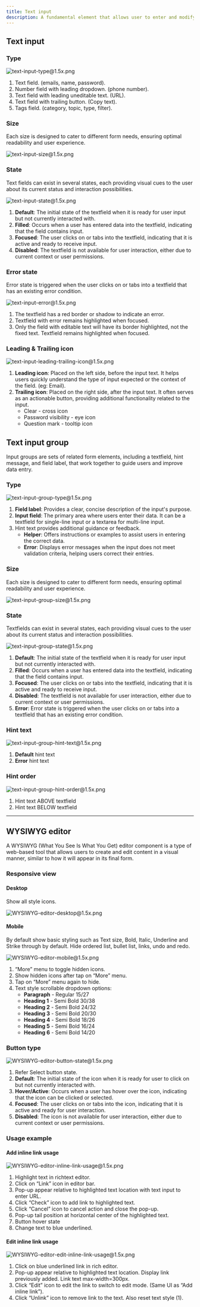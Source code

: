 ```yaml
---
title: Text input
description: A fundamental element that allows user to enter and modify data
---
```


## Text input

### Type

![text-input-type@1.5x.png](/design/text-input-type1.5x.png)

1. Text field. (emails, name, password).
2. Number field with leading dropdown. (phone number).
3. Text field with leading uneditable text. (URL).
4. Text field with trailing button. (Copy text).
5. Tags field. (category, topic, type, filter).

### Size

Each size is designed to cater to different form needs, ensuring optimal readability and user experience.

![text-input-size@1.5x.png](/design/text-input-size1.5x.png)

### State

Text fields can exist in several states, each providing visual cues to the user about its current status and interaction possibilities.

![text-input-state@1.5x.png](/design/text-input-state1.5x.png)

1. **Default**: The initial state of the textfield when it is ready for user input but not currently interacted with.
2. **Filled**: Occurs when a user has entered data into the textfield, indicating that the field contains input.
3. **Focused**: The user clicks on or tabs into the textfield, indicating that it is active and ready to receive input.
4. **Disabled**: The textfield is not available for user interaction, either due to current context or user permissions.

### Error state

Error state is triggered when the user clicks on or tabs into a textfield that has an existing error condition.

![text-input-error@1.5x.png](/design/text-input-error1.5x.png)

1. The textfield has a red border or shadow to indicate an error.
2. Textfield with error remains highlighted when focused.
3. Only the field with editable text will have its border highlighted, not the fixed text. Textfield remains highlighted when focused.

### Leading & Trailing icon

![text-input-leading-trailing-icon@1.5x.png](/design/text-input-leading-trailing-icon1.5x.png)

1. **Leading icon**: Placed on the left side, before the input text. It helps users quickly understand the type of input expected or the context of the field. (eg: Email).
2. **Trailing icon**: Placed on the right side, after the input text. It often serves as an actionable button, providing additional functionality related to the input.
   - Clear - cross icon
   - Password visibility - eye icon
   - Question mark - tooltip icon

## Text input group

Input groups are sets of related form elements, including a textfield, hint message, and field label, that work together to guide users and improve data entry.

### Type

![text-input-group-type@1.5x.png](/design/text-input-group-type1.5x.png)

1. **Field label**: Provides a clear, concise description of the input's purpose.
2. **Input field**: The primary area where users enter their data. It can be a textfield for single-line input or a textarea for multi-line input.
3. Hint text provides additional guidance or feedback.
   - **Helper**: Offers instructions or examples to assist users in entering the correct data.
   - **Error**: Displays error messages when the input does not meet validation criteria, helping users correct their entries.

### Size

Each size is designed to cater to different form needs, ensuring optimal readability and user experience.

![text-input-group-size@1.5x.png](/design/text-input-group-size1.5x.png)

### State

Textfields can exist in several states, each providing visual cues to the user about its current status and interaction possibilities.

![text-input-group-state@1.5x.png](/design/text-input-group-state1.5x.png)

1. **Default**: The initial state of the textfield when it is ready for user input but not currently interacted with.
2. **Filled**: Occurs when a user has entered data into the textfield, indicating that the field contains input.
3. **Focused**: The user clicks on or tabs into the textfield, indicating that it is active and ready to receive input.
4. **Disabled**: The textfield is not available for user interaction, either due to current context or user permissions.
5. **Error**: Error state is triggered when the user clicks on or tabs into a textfield that has an existing error condition.

### Hint text

![text-input-group-hint-text@1.5x.png](/design/text-input-group-hint-text1.5x.png)

1. **Default** hint text
2. **Error** hint text

### Hint order

![text-input-group-hint-order@1.5x.png](/design/text-input-group-hint-order1.5x.png)

1. Hint text ABOVE textfield
2. Hint text BELOW textfield

---

## WYSIWYG editor

A WYSIWYG (What You See Is What You Get) editor component is a type of web-based tool that allows users to create and edit content in a visual manner, similar to how it will appear in its final form.

### Responsive view

#### Desktop

Show all style icons.

![WYSIWYG-editor-desktop@1.5x.png](/design/WYSIWYG-editor-desktop1.5x.png)

#### Mobile

By default show basic styling such as Text size, Bold, Italic, Underline and Strike through by default. Hide ordered list, bullet list, links, undo and redo.

![WYSIWYG-editor-mobile@1.5x.png](/design/WYSIWYG-editor-mobile1.5x.png)

1. “More” menu to toggle hidden icons.
2. Show hidden icons after tap on “More” menu.
3. Tap on “More” menu again to hide.
4. Text style scrollable dropdown options:
   - **Paragraph** - Regular 15/27
   - **Heading 1** - Semi Bold 30/38
   - **Heading 2** - Semi Bold 24/32
   - **Heading 3** - Semi Bold 20/30
   - **Heading 4** - Semi Bold 18/26
   - **Heading 5** - Semi Bold 16/24
   - **Heading 6** - Semi Bold 14/20

### Button type

![WYSIWYG-editor-button-state@1.5x.png](/design/WYSIWYG-editor-button-state1.5x.png)

1. Refer Select button state.
2. **Default**: The initial state of the icon when it is ready for user to click on but not currently interacted with.
3. **Hover/Active**: Occurs when a user has hover over the icon, indicating that the icon can be clicked or selected.
4. **Focused**: The user clicks on or tabs into the icon, indicating that it is active and ready for user interaction.
5. **Disabled**: The icon is not available for user interaction, either due to current context or user permissions.

### Usage example

#### Add inline link usage

![WYSIWYG-editor-inline-link-usage@1.5x.png](/design/WYSIWYG-editor-inline-link-usage1.5x.png)

1. Highlight text in richtext editor.
2. Click on “Link” icon in editor bar.
3. Pop-up appear relative to highlighted text location with text input to enter URL.
4. Click “Check” icon to add link to highlighted text.
5. Click “Cancel” icon to cancel action and close the pop-up.
6. Pop-up tail position at horizontal center of the highlighted text.
7. Button hover state
8. Change text to blue underlined.

#### Edit inline link usage

![WYSIWYG-editor-edit-inline-link-usage@1.5x.png](/design/WYSIWYG-editor-edit-inline-link-usage1.5x.png)

1. Click on blue underlined link in rich editor.
2. Pop-up appear relative to highlighted text location. Display link previously added. Link text max-width=300px.
3. Click “Edit” icon to edit the link to switch to edit mode. (Same UI as “Add inline link”).
4. Click “Unlink” icon to remove link to the text. Also reset text style (1).
